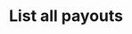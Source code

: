 ---
title: List all payouts
openapi: "/openapi/circle-apis.yaml GET /v1/businessAccount/payouts"
---